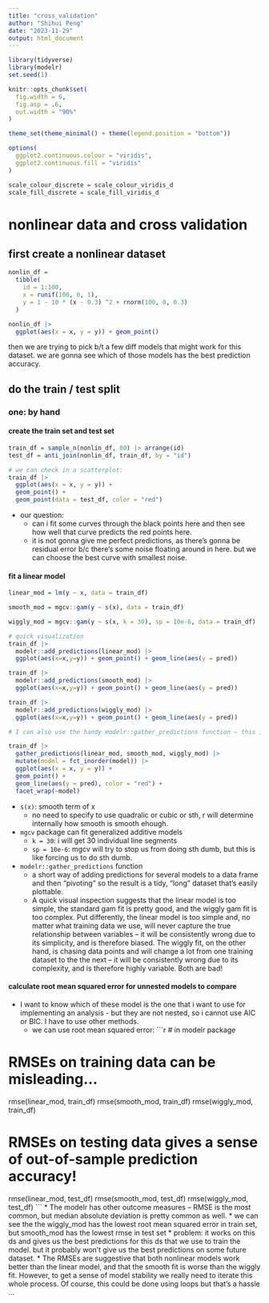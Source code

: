 ```yaml
---
title: "cross_validation"
author: "Shihui Peng"
date: "2023-11-29"
output: html_document
---
```


```r
library(tidyverse)
library(modelr)
set.seed(1)

knitr::opts_chunk$set(
  fig.width = 6,
  fig.asp = .6,
  out.width = "90%"
)

theme_set(theme_minimal() + theme(legend.position = "bottom"))

options(
  ggplot2.continuous.colour = "viridis",
  ggplot2.continuous.fill = "viridis"
)

scale_colour_discrete = scale_colour_viridis_d
scale_fill_discrete = scale_fill_viridis_d
```

# nonlinear data and cross validation

## first create a nonlinear dataset
```r
nonlin_df =
  tibble(
    id = 1:100,
    x = runif(100, 0, 1),
    y = 1 - 10 * (x - 0.3) ^2 + rnorm(100, 0, 0.3)
  )

nonlin_df |> 
  ggplot(aes(x = x, y = y)) + geom_point()
```

then we are trying to pick b/t a few diff models that might work for this dataset. we are gonna see which of those models has the best prediction accuracy.

## do the train / test split

### one: by hand

#### create the train set and test set
```r
train_df = sample_n(nonlin_df, 80) |> arrange(id)
test_df = anti_join(nonlin_df, train_df, by = "id")

# we can check in a scatterplot:
train_df |> 
  ggplot(aes(x = x, y = y)) +
  geom_point() +
  geom_point(data = test_df, color = "red")
```
* our question:
  * can i fit some curves through the black points here and then see how well that curve predicts the red points here.
  * it is not gonna give me perfect predictions, as there's gonna be residual error b/c there's some noise floating around in here. but we can choose the best curve with smallest noise.

#### fit a linear model
```r
linear_mod = lm(y ~ x, data = train_df)

smooth_mod = mgcv::gam(y ~ s(x), data = train_df)

wiggly_mod = mgcv::gam(y ~ s(x, k = 30), sp = 10e-6, data = train_df)

# quick visualization
train_df |> 
  modelr::add_predictions(linear_mod) |> 
  ggplot(aes(x=x,y=y)) + geom_point() + geom_line(aes(y = pred))

train_df |> 
  modelr::add_predictions(smooth_mod) |> 
  ggplot(aes(x=x,y=y)) + geom_point() + geom_line(aes(y = pred))

train_df |> 
  modelr::add_predictions(wiggly_mod) |> 
  ggplot(aes(x=x,y=y)) + geom_point() + geom_line(aes(y = pred))

# I can also use the handy modelr::gather_predictions function – this is, essentially, a short way of adding predictions for several models to a data frame and then “pivoting” so the result is a tidy, “long” dataset that’s easily plottable.

train_df |> 
  gather_predictions(linear_mod, smooth_mod, wiggly_mod) |> 
  mutate(model = fct_inorder(model)) |> 
  ggplot(aes(x = x, y = y)) + 
  geom_point() + 
  geom_line(aes(y = pred), color = "red") + 
  facet_wrap(~model)
```
* `s(x)`: smooth term of x
  * no need to specify to use quadralic or cubic or sth, r will determine internally how smooth is smooth ehough.
* `mgcv` package can fit generalized additive models
  * `k = 30`: i will get 30 individual line segments
  * `sp = 10e-6`: mgcv will try to stop us from doing sth dumb, but this is like forcing us to do sth dumb.
* `modelr::gather_predictions` function
  * a short way of adding predictions for several models to a data frame and then “pivoting” so the result is a tidy, “long” dataset that’s easily plottable.
  * A quick visual inspection suggests that the linear model is too simple, the standard gam fit is pretty good, and the wiggly gam fit is too complex. Put differently, the linear model is too simple and, no matter what training data we use, will never capture the true relationship between variables – it will be consistently wrong due to its simplicity, and is therefore biased. The wiggly fit, on the other hand, is chasing data points and will change a lot from one training dataset to the the next – it will be consistently wrong due to its complexity, and is therefore highly variable. Both are bad!

#### calculate root mean squared error for unnested models to compare
* I want to know which of these model is the one that i want to use for implementing an analysis - but they are not nested, so i cannot use AIC or BIC. I have to use other methods.
  * we can use root mean squared error:
```r
# in modelr package

# RMSEs on training data can be misleading...
rmse(linear_mod, train_df)
rmse(smooth_mod, train_df)
rmse(wiggly_mod, train_df)

# RMSEs on testing data gives a sense of out-of-sample prediction accuracy!
rmse(linear_mod, test_df)
rmse(smooth_mod, test_df)
rmse(wiggly_mod, test_df)
```
* The modelr has other outcome measures – RMSE is the most common, but median absolute deviation is pretty common as well.
* we can see the the wiggly_mod has the lowest root mean squared error in train set, but smooth_mod has the lowest rmse in test set
  * problem: it works on this ds and gives us the best predictions for this ds that we use to train the model. but it probably won't give us the best predictions on some future dataset.
  * The RMSEs are suggestive that both nonlinear models work better than the linear model, and that the smooth fit is worse than the wiggly fit. However, to get a sense of model stability we really need to iterate this whole process. Of course, this could be done using loops but that’s a hassle …


